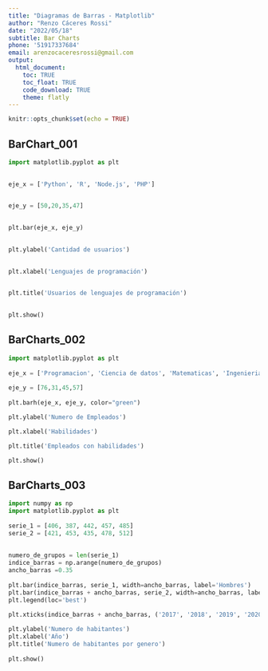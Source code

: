```yaml
---
title: "Diagramas de Barras - Matplotlib"
author: "Renzo Cáceres Rossi"
date: "2022/05/18"
subtitle: Bar Charts
phone: '51917337684'
email: arenzocaceresrossi@gmail.com
output:
  html_document:
    toc: TRUE
    toc_float: TRUE
    code_download: TRUE
    theme: flatly
---
```


```r

knitr::opts_chunk$set(echo = TRUE)
```

## BarChart_001

```python
import matplotlib.pyplot as plt
 

eje_x = ['Python', 'R', 'Node.js', 'PHP']
 

eje_y = [50,20,35,47]
 

plt.bar(eje_x, eje_y)
 

plt.ylabel('Cantidad de usuarios')
 

plt.xlabel('Lenguajes de programación')
 

plt.title('Usuarios de lenguajes de programación')
 

plt.show()
```


## BarCharts_002

```python
import matplotlib.pyplot as plt
 
eje_x = ['Programacion', 'Ciencia de datos', 'Matematicas', 'Ingenieria']
 
eje_y = [76,31,45,57]
 
plt.barh(eje_x, eje_y, color="green")

plt.ylabel('Numero de Empleados')

plt.xlabel('Habilidades')

plt.title('Empleados con habilidades')

plt.show()
```


## BarCharts_003

```python
import numpy as np
import matplotlib.pyplot as plt
 
serie_1 = [406, 387, 442, 457, 485]
serie_2 = [421, 453, 435, 478, 512]
 
 
numero_de_grupos = len(serie_1)
indice_barras = np.arange(numero_de_grupos)
ancho_barras =0.35
 
plt.bar(indice_barras, serie_1, width=ancho_barras, label='Hombres')
plt.bar(indice_barras + ancho_barras, serie_2, width=ancho_barras, label='Mujeres')
plt.legend(loc='best')

plt.xticks(indice_barras + ancho_barras, ('2017', '2018', '2019', '2020','2021'))
 
plt.ylabel('Numero de habitantes')
plt.xlabel('Año')
plt.title('Numero de habitantes por genero')
 
plt.show()
```


<div class="tocify-extend-page" data-unique="tocify-extend-page" style="height: 0;"></div>



